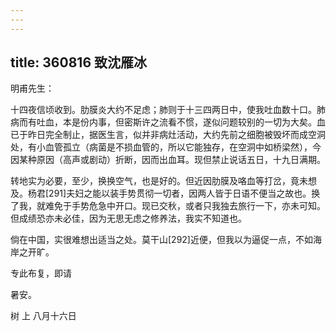 ```yaml
---
---
---
```

title: 360816 致沈雁冰
---




明甫先生：

十四夜信顷收到。肋膜炎大约不足虑；肺则于十三四两日中，使我吐血数十口。肺病而有吐血，本是份内事，但密斯许之流看不惯，遂似问题较别的一切为大矣。血已于昨日完全制止，据医生言，似并非病灶活动，大约先前之细胞被毁坏而成空洞处，有小血管孤立（病菌是不损血管的，所以它能独存，在空洞中如桥梁然），今因某种原因（高声或剧动）折断，因而出血耳。现但禁止说话五日，十九日满期。

转地实为必要，至少，换换空气，也是好的。但近因肋膜及咯血等打岔，竟未想及。杨君[291]夫妇之能以装手势贯彻一切者，因两人皆于日语不便当之故也。换了我，就难免于手势危急中开口。现已交秋，或者只我独去旅行一下，亦未可知。但成绩恐亦未必佳，因为无思无虑之修养法，我实不知道也。

倘在中国，实很难想出适当之处。莫干山[292]近便，但我以为逼促一点，不如海岸之开旷。

专此布复，即请

暑安。

树 上 八月十六日